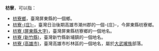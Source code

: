 '''枋寮'''，可以指：
* [[枋寮鄉|枋寮鄉]]，臺灣屏東縣的一個鄉。
* [[枋寮庄|枋寮-{庄}-]]，臺灣日治後期高雄市潮州郡的一個-{庄}-，今屏東縣枋寮鄉。
* [[枋寮_(屏東縣大字)|枋寮 (屏東縣大字)]]，臺灣屏東縣枋寮鄉的一個地名。
* [[枋寮_(新竹縣)|枋寮 (新竹縣)]]，臺灣新竹縣新埔鎮的一個地名。
* [[枋寮_(高雄市)|枋寮 (高雄市)]]，臺灣高雄市杉林區的一個地名，屬於[[大武壠族|大武壠族]]部落。

{{disambig|cat=二字地名消歧义}}